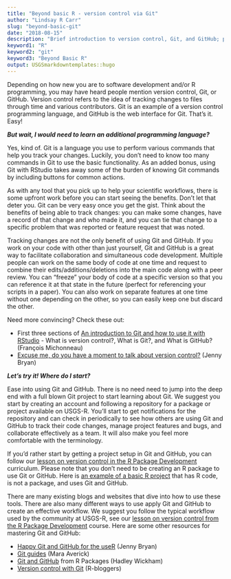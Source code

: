 ```yaml
---
title: "Beyond basic R - version control via Git"
author: "Lindsay R Carr"
slug: "beyond-basic-git"
date: "2018-08-15"
description: "Brief introduction to version control, Git, and GitHub; plus, resources for learning more."
keyword1: "R"
keyword2: "git"
keyword3: "Beyond Basic R"
output: USGSmarkdowntemplates::hugo
---
```


Depending on how new you are to software development and/or R programming, you may have heard people mention version control, Git, or GitHub. Version control refers to the idea of tracking changes to files through time and various contributors. Git is an example of a version control programming language, and GitHub is the web interface for Git. That’s it. Easy! 

**_But wait, I would need to learn an additional programming language?_**

Yes, kind of. Git is a language you use to perform various commands that help you track your changes. Luckily, you don’t need to know too many commands in Git to use the basic functionality. As an added bonus, using Git with RStudio takes away some of the burden of knowing Git commands by including buttons for common actions. 

As with any tool that you pick up to help your scientific workflows, there is some upfront work before you can start seeing the benefits. Don’t let that deter you. Git can be very easy once you get the gist. Think about the benefits of being able to track changes: you can make some changes, have a record of that change and who made it, and you can tie that change to a specific problem that was reported or feature request that was noted. 

Tracking changes are not the only benefit of using Git and GitHub. If you work on your code with other than just yourself, Git and GitHub is a great way to facilitate collaboration and simultaneous code development. Multiple people can work on the same body of code at one time and request to combine their edits/additions/deletions into the main code along with a peer review. You can “freeze” your body of code at a specific version so that you can reference it at that state in the future (perfect for referencing your scripts in a paper). You can also work on separate features at one time without one depending on the other, so you can easily keep one but discard the other.

Need more convincing? Check these out:

* First three sections of [An introduction to Git and how to use it with RStudio](http://r-bio.github.io/intro-git-rstudio/) - What is version control?, What is Git?, and What is GitHub? (François Michonneau)
* [Excuse me, do you have a moment to talk about version control?](https://peerj.com/preprints/3159.pdf) (Jenny Bryan)

**_Let’s try it! Where do I start?_**

Ease into using Git and GitHub. There is no need need to jump into the deep end with a full blown Git project to start learning about Git. We suggest you start by creating an account and following a repository for a package or project available on USGS-R. You’ll start to get notifications for the repository and can check in periodically to see how others are using Git and GitHub to track their code changes, manage project features and bugs, and collaborate effectively as a team. It will also make you feel more comfortable with the terminology.

If you’d rather start by getting a project setup in Git and GitHub, you can follow our [lesson on version control in the R Package Development](https://owi.usgs.gov/R/training-curriculum/r-package-dev/git/) curriculum. Please note that you don’t need to be creating an R package to use Git or GitHub. Here is [an example of a basic R project](https://github.com/USGS-R/exampleRproj) that has R code, is not a package, and uses Git and GitHub.

There are many existing blogs and websites that dive into how to use these tools. There are also many different ways to use apply Git and GitHub to create an effective workflow. We suggest you follow the typical workflow used by the community at USGS-R, see our [lesson on version control from the R Package Development](https://owi.usgs.gov/R/training-curriculum/r-package-dev/git/#our-recommended-workflow) course. Here are some other resources for mastering Git and GitHub:

* [Happy Git and GitHub for the useR](http://happygitwithr.com/) (Jenny Bryan)
* [Git guides](https://maraaverick.rbind.io/2017/12/git-guides/) (Mara Averick)
* [Git and GitHub](http://r-pkgs.had.co.nz/git.html) from R Packages (Hadley Wickham)
* [Version control with Git](https://www.r-bloggers.com/version-control-with-git/) (R-bloggers)
